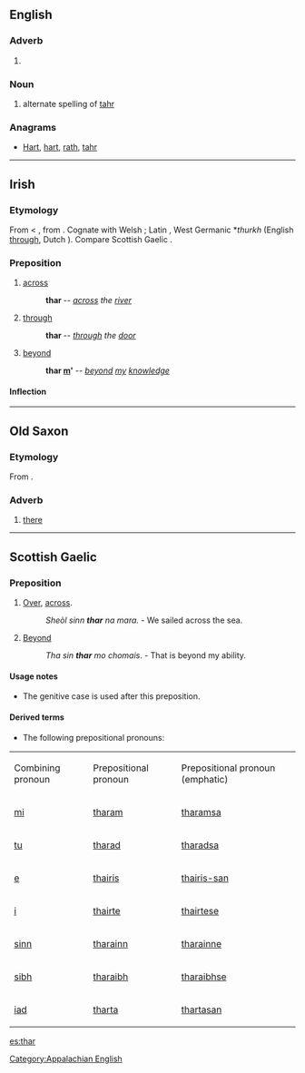 {{also|Thar}}
==English==

===Adverb===
{{en-adv|-}}

# {{form of|Form|there}}

===Noun===
{{en-noun}}

# alternate spelling of [[tahr]]

===Anagrams===
* [[Hart#English|Hart]], [[hart#English|hart]], [[rath#English|rath]], [[tahr#English|tahr]]

----

==Irish==

===Etymology===
From {{etyl|sga|ga}} {{term|tar||lang=ga|across, beyond}} < {{proto|Celtic|ter|lang=ga}}, from {{proto|Indo-European|tr|lang=ga}}.  Cognate with Welsh {{term|tra|lang=cy}}; Latin {{term|trans|trans-|lang=la}}, West Germanic *''thurkh'' (English [[through]], Dutch {{term|door|lang=nl}}).  Compare Scottish Gaelic {{l|gd|thar}}.

===Preposition===
{{ga-prep}}

# [[across]]
#: '''thar {{l|ga|an}} {{l|ga|abhainn}}''' -- ''[[across]] the [[river]]''
# [[through]]
#: '''thar {{l|ga|an}} {{l|ga|doras}}''' -- ''[[through]] the [[door]]''
# [[beyond]]
#: '''thar [[mo#Irish|m]]'{{l|ga|eolas}}''' -- ''[[beyond]] [[my]] [[knowledge]]''

====Inflection====
{{ga-prep-infl
|1sg    = tharam
|2sg    = tharat
|3sgm   = thairis
|3sgmem = thairisean
|3sgf   = thairsti
|1pl    = tharainn
|2pl    = tharaibh
|3pl    = tharstu
}}

{{attention|ga|usage notes}}

----

==Old Saxon==

===Etymology===
From {{proto|Germanic|þar|lang=osx}}.

===Adverb===
{{infl|osx|adverb}}

# [[there]]

----

==Scottish Gaelic==

===Preposition===
{{infl|gd|preposition}}

# [[over|Over]], [[across]].
#: ''Sheòl sinn '''thar''' na mara.'' - We sailed across the sea.
# [[beyond|Beyond]]
#: ''Tha sin '''thar''' mo chomais''. - That is beyond my ability.

====Usage notes====
* The genitive case is used after this preposition.

====Derived terms====
* The following prepositional pronouns:

{| class="wikitable"
| Combining
pronoun
| Prepositional
pronoun
| Prepositional
pronoun (emphatic)
|-
| [[mi#Scottish Gaelic|mi]]
| [[tharam]]
| [[tharamsa]]
|-
| [[tu#Scottish Gaelic|tu]]
| [[tharad]]
| [[tharadsa]]
|-
| [[e#Scottish Gaelic|e]]
| [[thairis]]
| [[thairis-san]]
|-
| [[i#Scottish Gaelic|i]]
| [[thairte]]
| [[thairtese]]
|-
| [[sinn#Scottish Gaelic|sinn]]
| [[tharainn]]
| [[tharainne]]
|-
| [[sibh#Scottish Gaelic|sibh]]
| [[tharaibh]]
| [[tharaibhse]]
|-
| [[iad#Scottish Gaelic|iad]]
| [[tharta]]
| [[thartasan]]
|}

[[Category:Appalachian English]]

[[es:thar]]
